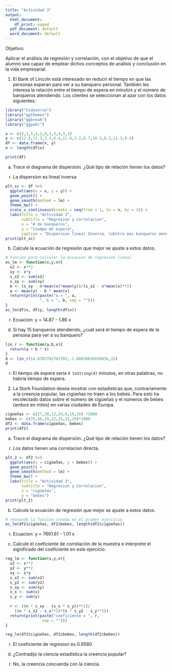```yaml
---
title: "Actividad 3"
output:
  html_document:
    df_print: paged
  pdf_document: default
  word_document: default
---
```

Objetivo:

Aplicar el análisis de regresión y correlación, con el objetivo de que el alumno sea capaz de emplear dichos conceptos de análisis y conclusión en la vida empresarial.

1. El Bank of Lincoln está interesado en reducir el tiempo en que las personas esperan para ver a su banquero personal. También les interesa la relación entre el tiempo de espera en minutos y el número de banqueros atendiendo. Los clientes se seleccionan al azar con los datos siguientes:


```r
library("tidyverse")
library("ggthemes")
library("ggbreak")
library("ggpubr")

x <- c(2,3,5,4,2,6,1,3,4,3,3)
y <- c(12.8,11.3,3.2,6.4,11.6,3.2,8.7,10.5,8.2,11.3,9.4)
df <- data.frame(x, y)
n <- length(df$x)

print(df)

```
a) Trace el diagrama de dispersión. ¿Qué tipo de relación tienen los datos?

r. La dispersion es lineal inversa

```r
plt_sc <- df %>%  
  ggplot(aes(x = x, y = y)) +
  geom_point() +
  geom_smooth(method = lm) +
  theme_bw() +
  scale_x_continuous(breaks = seq(from = 1, to = n, by = 1)) +
  labs(title = "Actividad 3",
       subtitle = "Regresion y Correlacion",
       x = "# de banqueros",
       y = "tiempo de espera",
       caption = "Dispersion lineal Inversa. \nEntre mas banqueros menor tiempo de espera") 
print(plt_sc)
```

b) Calcule la ecuación de regresión que mejor se ajuste a estos datos.


```r
# funcion para calcular la ecuacion de regresion lineal
ec_lm <- function(x,y,n){
  x2 <- x**2
  xy <- x*y
  s_x2 <- sum(x2)
  s_xy <- sum(xy)
  b <- (s_xy - n*mean(x)*mean(y))/(s_x2 - n*mean(x)**2)
  a <- mean(y) - b * mean(x)
  return(print(paste("a = ", a,
               ", b = ", b, sep = "")))
}
ec_lm(df$x, df$y, length(df$x))


```

r. Ecuacion: y = 14.87 - 1.86 x 

d) Si hay 15 banqueros atendiendo, ¿cuál será el tiempo de espera de la persona para ver a su banquero?


```r
lin_r <- function(a,b,x){
  return(a + b * x)
}
d <- lin_r(14.8702702702703,-1.86036036036036,15)
d
```

r. El tiempo de espera seria `d toString(d)` minutos, en otras palabras, no habria tiempo de espera. 

2. La Stork Foundation desea mostrar con estadísticas que, contrariamente a la creencia popular, las cigüeñas no traen a los bebés. Para esto ha recolectado datos sobre el número de cigüeñas y el números de bebes (ambos en miles) en varias ciudades de Europa.

```r
cigüeñas <- c(27,38,13,24,6,19,15) *1000
bebes <- c(35,46,19,32,15,31,20)*1000
df2 <- data.frame(cigüeñas, bebes)
print(df2)

```
a) Trace el diagrama de dispersión. ¿Qué tipo de relación tienen los datos? 

r. Los datos tienen una correlacion directa. 

```r
plt_2 <- df2 %>%  
  ggplot(aes(x = cigüeñas, y = bebes)) +
  geom_point() +
  geom_smooth(method = lm) +
  theme_bw() +
  labs(title = "Actividad 3",
       subtitle = "Regresion y Correlacion",
       x = "cigüeñas",
       y = "bebes") 
print(plt_2)
```


b) Calcule la ecuación de regresión que mejor se ajuste a estos datos.

```r

# reusando la funcion creada en el primer ejercicio
ec_lm(df2$cigüeñas, df2$bebes, length(df2$cigüeñas))

```

r. Ecuacion: y = 7661.61 - 1.01 x 

c) Calcule el coeficiente de correlación de la muestra e interprete el significado del coeficiente en este ejercicio.

```r

reg_lm <- function(x,y,n){
  x2 <- x**2
  y2 <- y**2
  xy <- x*y
  s_x2 <- sum(x2)
  s_y2 <- sum(y2)
  s_xy <- sum(xy)
  s_x <- sum(x)
  s_y <- sum(y)
  
  r <- ((n * s_xy - (s_x * s_y))**2)/
    ((n * s_x2 - s_x**2)*(n * s_y2 - s_y**2))
  return(print(paste("coeficiente = ", r,
                sep = "")))
}

reg_lm(df2$cigüeñas, df2$bebes, length(df2$bebes))

```

r. El coeficiente de regresion es 0.9580


d) ¿Contradijo la ciencia estadística la creencia popular?

r. No, la creencia concuerda con la ciencia. 

